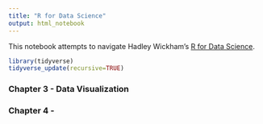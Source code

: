 ```yaml
---
title: "R for Data Science"
output: html_notebook
---
```


This notebook attempts to navigate Hadley Wickham's [R for Data Science](http://r4ds.had.co.nz/index.html).
```r
library(tidyverse)
tidyverse_update(recursive=TRUE)
```


### Chapter 3 - Data Visualization

### Chapter 4 - 

